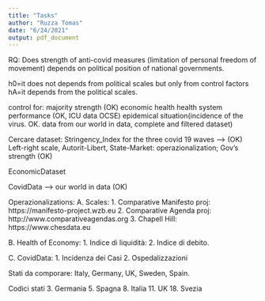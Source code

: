 ```yaml
---
title: "Tasks"
author: "Ruzza Tomas"
date: "6/24/2021"
output: pdf_document
---
```

RQ: Does strength of anti-covid measures (limitation of personal freedom of movement) depends on political position of national governments. 

h0=it does not depends from political scales but only from control factors
hA=it depends from the political scales.

control for: majority strength (OK)
economic health
health system performance (OK, ICU data OCSE)
epidemical situation(incidence of the virus. OK. data from our world in data, complete and filtered dataset)

Cercare dataset:
Stringency_Index for the three covid 19 waves --> (OK)
Left-right scale, Autorit-Libert, State-Market: operazionalization; Gov's strength (OK)

EconomicDataset

CovidData --> our world in data (OK)

Operazionalizations:
A. Scales:
   1. Comparative Manifesto proj: https://manifesto-project.wzb.eu
   2. Comparative Agenda proj: http://www.comparativeagendas.org
   3. Chapell Hill: https://www.chesdata.eu

B. Health of Economy:
   1. Indice di liquidità: 
   2. Indice di debito.
   
C. CovidData:
   1. Incidenza dei Casi
   2. Ospedalizzazioni
   

Stati da comporare:
Italy, 
Germany,
UK,
Sweden,
Spain.


Codici stati
3. Germania
5. Spagna
8. Italia
11. UK
18. Svezia



